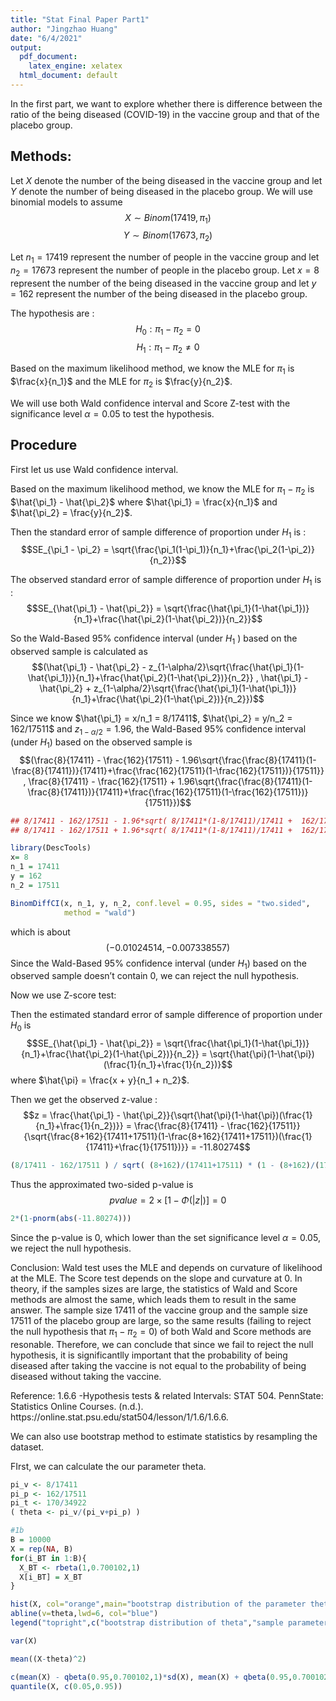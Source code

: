 ```yaml
---
title: "Stat Final Paper Part1"
author: "Jingzhao Huang"
date: "6/4/2021"
output:
  pdf_document: 
    latex_engine: xelatex
  html_document: default
---
```


In the first part, we want to explore whether there is difference between the ratio of the being diseased (COVID-19) in the vaccine group and that of the placebo group. 


## Methods:
Let $X$ denote the number of the being diseased in the vaccine group and let $Y$ denote the number of being diseased in the placebo group. We will use binomial models to assume
$$X \sim Binom(17419, \pi_1)$$
$$Y \sim Binom(17673, \pi_2)$$

Let $n_1 = 17419$ represent the number of people in the vaccine group and let $n_2 = 17673$ represent the number of people in the placebo group. Let $x = 8$ represent the number of the being diseased in the vaccine group and let $y = 162$ represent the number of the being diseased in the placebo group. 

The hypothesis are :
$$H_0 : \pi_1 - \pi_2 = 0 $$
$$H_1: \pi_1 - \pi_2 \neq  0$$ 

Based on the maximum likelihood method, we know the MLE for $\pi_1$ is $\frac{x}{n_1}$ and the MLE for $\pi_2$ is $\frac{y}{n_2}$.

We will use both Wald confidence interval and Score Z-test with the significance level $\alpha = 0.05$ to test the hypothesis.


## Procedure

First let us use Wald confidence interval.

Based on the maximum likelihood method, we know the MLE for $\pi_1 - \pi_2$ is $\hat{\pi_1} - \hat{\pi_2}$ where $\hat{\pi_1} = \frac{x}{n_1}$ and $\hat{\pi_2} = \frac{y}{n_2}$.

Then the standard error of sample difference of proportion under $H_1$ is :
$$SE_{\pi_1 - \pi_2} = \sqrt{\frac{\pi_1(1-\pi_1)}{n_1}+\frac{\pi_2(1-\pi_2)}{n_2}}$$

The observed standard error of sample difference of proportion under $H_1$ is :
$$SE_{\hat{\pi_1} - \hat{\pi_2}} = \sqrt{\frac{\hat{\pi_1}(1-\hat{\pi_1})}{n_1}+\frac{\hat{\pi_2}(1-\hat{\pi_2})}{n_2}}$$

So the Wald-Based $95\%$ confidence interval (under $H_1$ ) based on the observed sample is calculated as
$$(\hat{\pi_1} - \hat{\pi_2} - z_{1-\alpha/2}\sqrt{\frac{\hat{\pi_1}(1-\hat{\pi_1})}{n_1}+\frac{\hat{\pi_2}(1-\hat{\pi_2})}{n_2}} , \hat{\pi_1} - \hat{\pi_2} + z_{1-\alpha/2}\sqrt{\frac{\hat{\pi_1}(1-\hat{\pi_1})}{n_1}+\frac{\hat{\pi_2}(1-\hat{\pi_2})}{n_2}})$$

Since we know $\hat{\pi_1} = x/n_1 = 8/17411$, $\hat{\pi_2} = y/n_2 = 162/17511$ and $z_{1-\alpha/2} = 1.96$, the Wald-Based $95\%$ confidence interval (under $H_1$) based on the observed sample is
$$(\frac{8}{17411} - \frac{162}{17511} - 1.96\sqrt{\frac{\frac{8}{17411}(1-\frac{8}{17411})}{17411}+\frac{\frac{162}{17511}(1-\frac{162}{17511})}{17511}} , \frac{8}{17411} - \frac{162}{17511} + 1.96\sqrt{\frac{\frac{8}{17411}(1-\frac{8}{17411})}{17411}+\frac{\frac{162}{17511}(1-\frac{162}{17511})}{17511}})$$

```r
## 8/17411 - 162/17511 - 1.96*sqrt( 8/17411*(1-8/17411)/17411 +  162/17511*(1-162/17511)/17511  )
## 8/17411 - 162/17511 + 1.96*sqrt( 8/17411*(1-8/17411)/17411 +  162/17511*(1-162/17511)/17511  )

library(DescTools)
x= 8
n_1 = 17411
y = 162
n_2 = 17511

BinomDiffCI(x, n_1, y, n_2, conf.level = 0.95, sides = "two.sided",
            method = "wald")
```

which is about 
$$(-0.01024514, -0.007338557) $$
Since the Wald-Based $95\%$ confidence interval (under $H_1$) based on the observed sample doesn't contain 0, we can reject the null hypothesis.










Now we use Z-score test:

Then the estimated standard error of sample difference of proportion under $H_0$ is 
$$SE_{\hat{\pi_1} - \hat{\pi_2}} = \sqrt{\frac{\hat{\pi_1}(1-\hat{\pi_1})}{n_1}+\frac{\hat{\pi_2}(1-\hat{\pi_2})}{n_2}} = \sqrt{\hat{\pi}(1-\hat{\pi})(\frac{1}{n_1}+\frac{1}{n_2})}$$
where $\hat{\pi} = \frac{x + y}{n_1 + n_2}$.

Then we get the observed z-value :
$$z = \frac{\hat{\pi_1} - \hat{\pi_2}}{\sqrt{\hat{\pi}(1-\hat{\pi})(\frac{1}{n_1}+\frac{1}{n_2})}} = \frac{\frac{8}{17411} - \frac{162}{17511}}{\sqrt{\frac{8+162}{17411+17511}(1-\frac{8+162}{17411+17511})(\frac{1}{17411}+\frac{1}{17511})}} = -11.80274$$
```r
(8/17411 - 162/17511 ) / sqrt( (8+162)/(17411+17511) * (1 - (8+162)/(17411+17511)) * (1/17411 + 1/17511)    )
```
Thus the approximated two-sided p-value is 
$$pvalue = 2 \times [1 − \Phi ( | z |)] = 0 $$
```r
2*(1-pnorm(abs(-11.80274)))
```
Since the p-value is 0, which lower than the set significance level $\alpha = 0.05$, we reject the null hypothesis.



Conclusion:
Wald test uses the MLE and depends on curvature of likelihood at the MLE. The Score test depends on the slope and curvature at 0. In theory, if the samples sizes are large, the statistics of Wald and Score methods are almost the same, which leads them to result in the same answer. The sample size 17411 of the vaccine group and the sample size 17511 of the placebo group are large, so the same results (failing to reject the null hypothesis that $\pi_1 - \pi_2 = 0$) of both Wald and Score methods are resonable. Therefore, we can conclude that since we fail to reject the null hypothesis, it is significantlly important that the probability of being diseased after taking the vaccine is not equal to the probability of being diseased without taking the vaccine.


Reference:
1.6.6 -Hypothesis tests &amp; related Intervals: STAT 504. PennState: Statistics Online Courses. (n.d.). https://online.stat.psu.edu/stat504/lesson/1/1.6/1.6.6. 


We can also use bootstrap method to estimate statistics by resampling the dataset.

FIrst, we can calculate the our parameter theta.

```r
pi_v <- 8/17411
pi_p <- 162/17511
pi_t <- 170/34922
( theta <- pi_v/(pi_v+pi_p) )
```



```r
#1b
B = 10000
X = rep(NA, B)
for(i_BT in 1:B){
  X_BT <- rbeta(1,0.700102,1)
  X[i_BT] = X_BT
}

hist(X, col="orange",main="bootstrap distribution of the parameter theta",probability=T)
abline(v=theta,lwd=6, col="blue")
legend("topright",c("bootstrap distribution of theta","sample parameter"),fill=c("orange","blue"))
```


```r
var(X)

mean((X-theta)^2)

c(mean(X) - qbeta(0.95,0.700102,1)*sd(X), mean(X) + qbeta(0.95,0.700102,1)*sd(X))
quantile(X, c(0.05,0.95))
```

